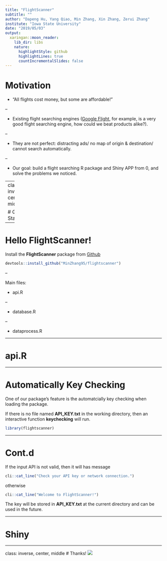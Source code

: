 ```yaml
---
title: "FlightScanner"
subtitle: ""
author: "Dapeng Hu, Yang Qiao, Min Zhang, Xin Zhang, Zerui Zhang"
institute: "Iowa State University"
date: "2019/05/03"
output:
  xaringan::moon_reader:
    lib_dir: libs
    nature:
      highlightStyle: github
      highlightLines: true
      countIncrementalSlides: false
---
```


# Motivation 

- "All flights cost money, but some are affordable!"

--

- Existing flight searching engines ([Google Flight](https://www.google.com/flights?hl=en#flt=/m/02j3w..2019-05-20*./m/02j3w.2019-05-24;c:USD;e:1;ls:1w;sd:0;t:h), for example, is a very good flight searching engine, how could we beat products alike?).

--

- They are not perfect: distracting ads/ no map of origin & destination/ cannot search automatically.

--

- Our goal: build a flight searching R package and Shiny APP from 0, and solve the problems we noticed. 

---
class: inverse, center, middle

# Get Started

---

# Hello FlightScanner!

Install the **FlightScanner** package from [Github](https://github.com/MinZhang95/flightscanner)

```r
devtools::install_github("MinZhang95/flightscanner")
```

--

Main files:

- api.R

--

- database.R

--

- dataprocess.R

---

# api.R

---

# Automatically Key Checking

One of our package's feature is the automatcially key checking when loading the package.

If there is no file named **API_KEY.txt** in the working directory, then an interactive function **keychecking** will run.

```r
library(flightscanner)
```

---

# Cont.d

If the input API is not valid, then it will has message 

```r
cli::cat_line("Check your API key or network connection.")
```

otherwise

```r
cli::cat_line("Welcome to FlightScanner!")
```

The key will be stored in **API_KEY.txt** at the current directory and can be used in the future.

---

# Shiny

---
class: inverse, center, middle
# Thanks! 
![](thx.jpeg)
  
